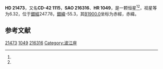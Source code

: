 {{Starbox begin
| name = HD 21473
}}
{{Starbox observe
| epoch = [[J2000.0|J2000.0]]
| constell = {{星座名待查}}<ref name=SIMBAD>{{cite web
 | url=http://simbad.u-strasbg.fr/simbad/sim-id?Ident=HR+1049
 | title =Pulsating variable Star
 | publisher=Centre de Données astronomiques de Strasbourg
 | work=SIMBAD
 | accessdate=2012-07-13}}</ref><ref name=DATA>{{cite web
 | url=http://vizier.u-strasbg.fr/viz-bin/VizieR-5?-out.add=.&-source=5050&-corr=PK=HR&-out.max=9999&HR=1049
 | title=VizieR Detailed Page
 | accessdate=2012-07-13
 | archive-date=2016-03-05
 | archive-url=https://web.archive.org/web/20160305000409/http://vizier.u-strasbg.fr/viz-bin/VizieR-5?-out.add=.&-source=5050&-corr=PK=HR&-out.max=9999&HR=1049
 | dead-url=no
 }}</ref>
| 星官 = 
| ra = {{RA|3|26|11.7}}<ref name=SIMBAD /><ref name=DATA />
| dec = {{DEC|-41|38|13}}<ref name=SIMBAD /><ref name=DATA />
| appmag_v = 6.32<ref name=SIMBAD /><ref name=DATA />
}}
{{Starbox character
| class = A0V<ref name=SIMBAD /><ref name=DATA />
| b-v = 0.06<ref name=SIMBAD /><ref name=DATA />
| u-b = 0.05<ref name=SIMBAD /><ref name=DATA />
| r-i = <ref name=SIMBAD /><ref name=DATA />
| variable = 
}}
{{Starbox astrometry
| radial_v = 0.05
| prop_mo_ra = 12
| parallax = 
| p_error = 
}}
{{Starbox catalog
| names =CD-42 1115，[[SAO星表|SAO]] 216316，[[HD星表|HD]] 21473，[[HR星表|HR]] 1049}}
{{Starbox reference |Simbad=HR+1049}}
{{Starbox end}}

'''HD 21473'''，又名'''CD-42 1115'''，'''SAO 216316'''、'''HR 1049'''，是一颗恒星<ref name=SIMBAD /><ref name=DATA />，视星等为6.32，位于[[銀道座標系|銀經]]247.78，[[銀道座標系|銀緯]]-55.3，其[[B1900.0|B1900.0]]坐标为赤經{{RA|3|22|37.3}}，赤緯{{DEC|-41|-55.3|14}}。

== 参考文献 ==
{{reflist}}

{{star-stub}}

[[Category:HD和HDE天體|21473]]
[[Category:HR天體|1049]]
[[Category:SAO天體|216316]]
[[Category:波江座|Category:波江座]]